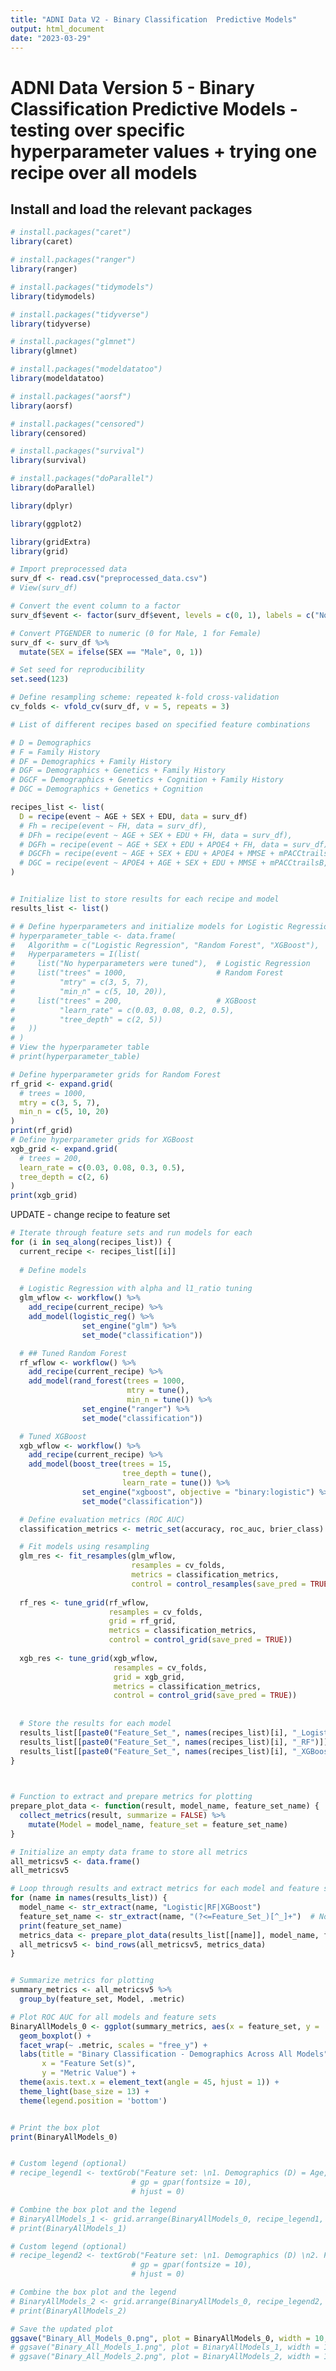 ```yaml
---
title: "ADNI Data V2 - Binary Classification  Predictive Models"
output: html_document
date: "2023-03-29"
---
```


# ADNI Data Version 5 - Binary Classification Predictive Models - testing over specific hyperparameter values + trying one recipe over all models

## Install and load the relevant packages

```r

# install.packages("caret")
library(caret)

# install.packages("ranger")
library(ranger)

# install.packages("tidymodels")
library(tidymodels)

# install.packages("tidyverse")
library(tidyverse)

# install.packages("glmnet")
library(glmnet)

# install.packages("modeldatatoo")
library(modeldatatoo)

# install.packages("aorsf")
library(aorsf)

# install.packages("censored")
library(censored)

# install.packages("survival")
library(survival)

# install.packages("doParallel")
library(doParallel)

library(dplyr)

library(ggplot2)

library(gridExtra)
library(grid)

```

```r

# Import preprocessed data 
surv_df <- read.csv("preprocessed_data.csv")
# View(surv_df)

# Convert the event column to a factor
surv_df$event <- factor(surv_df$event, levels = c(0, 1), labels = c("No AD", "AD"))

# Convert PTGENDER to numeric (0 for Male, 1 for Female)
surv_df <- surv_df %>%
  mutate(SEX = ifelse(SEX == "Male", 0, 1))

# Set seed for reproducibility
set.seed(123)

# Define resampling scheme: repeated k-fold cross-validation
cv_folds <- vfold_cv(surv_df, v = 5, repeats = 3)

# List of different recipes based on specified feature combinations

# D = Demographics 
# F = Family History
# DF = Demographics + Family History 
# DGF = Demographics + Genetics + Family History 
# DGCF = Demographics + Genetics + Cognition + Family History
# DGC = Demographics + Genetics + Cognition

recipes_list <- list(
  D = recipe(event ~ AGE + SEX + EDU, data = surv_df)
  # Fh = recipe(event ~ FH, data = surv_df),
  # DFh = recipe(event ~ AGE + SEX + EDU + FH, data = surv_df),
  # DGFh = recipe(event ~ AGE + SEX + EDU + APOE4 + FH, data = surv_df),
  # DGCFh = recipe(event ~ AGE + SEX + EDU + APOE4 + MMSE + mPACCtrailsB + FH, data = surv_df)
  # DGC = recipe(event ~ APOE4 + AGE + SEX + EDU + MMSE + mPACCtrailsB, data = surv_df)
)


# Initialize list to store results for each recipe and model
results_list <- list()

# # Define hyperparameters and initialize models for Logistic Regression, Random Forest, and XGBoost
# hyperparameter_table <- data.frame(
#   Algorithm = c("Logistic Regression", "Random Forest", "XGBoost"),
#   Hyperparameters = I(list(
#     list("No hyperparameters were tuned"),  # Logistic Regression
#     list("trees" = 1000,                    # Random Forest
#          "mtry" = c(3, 5, 7), 
#          "min_n" = c(5, 10, 20)), 
#     list("trees" = 200,                     # XGBoost
#          "learn_rate" = c(0.03, 0.08, 0.2, 0.5), 
#          "tree_depth" = c(2, 5))
#   ))
# )
# View the hyperparameter table
# print(hyperparameter_table)

# Define hyperparameter grids for Random Forest
rf_grid <- expand.grid(
  # trees = 1000,
  mtry = c(3, 5, 7),
  min_n = c(5, 10, 20)
)
print(rf_grid)
# Define hyperparameter grids for XGBoost
xgb_grid <- expand.grid(
  # trees = 200,
  learn_rate = c(0.03, 0.08, 0.3, 0.5),
  tree_depth = c(2, 6)
)
print(xgb_grid)
```

UPDATE - change recipe to feature set

```r

# Iterate through feature sets and run models for each
for (i in seq_along(recipes_list)) {
  current_recipe <- recipes_list[[i]]
  
  # Define models
  
  # Logistic Regression with alpha and l1_ratio tuning
  glm_wflow <- workflow() %>%
    add_recipe(current_recipe) %>%
    add_model(logistic_reg() %>%
                set_engine("glm") %>%
                set_mode("classification"))

  # ## Tuned Random Forest
  rf_wflow <- workflow() %>%
    add_recipe(current_recipe) %>%
    add_model(rand_forest(trees = 1000, 
                          mtry = tune(), 
                          min_n = tune()) %>%
                set_engine("ranger") %>%
                set_mode("classification"))

  # Tuned XGBoost
  xgb_wflow <- workflow() %>%
    add_recipe(current_recipe) %>%
    add_model(boost_tree(trees = 15, 
                         tree_depth = tune(), 
                         learn_rate = tune()) %>%
                set_engine("xgboost", objective = "binary:logistic") %>%
                set_mode("classification"))

  # Define evaluation metrics (ROC AUC)
  classification_metrics <- metric_set(accuracy, roc_auc, brier_class)

  # Fit models using resampling
  glm_res <- fit_resamples(glm_wflow, 
                           resamples = cv_folds, 
                           metrics = classification_metrics, 
                           control = control_resamples(save_pred = TRUE))
  
  rf_res <- tune_grid(rf_wflow, 
                      resamples = cv_folds, 
                      grid = rf_grid, 
                      metrics = classification_metrics, 
                      control = control_grid(save_pred = TRUE))
  
  xgb_res <- tune_grid(xgb_wflow, 
                       resamples = cv_folds, 
                       grid = xgb_grid, 
                       metrics = classification_metrics, 
                       control = control_grid(save_pred = TRUE))
  
  
  # Store the results for each model
  results_list[[paste0("Feature_Set_", names(recipes_list)[i], "_Logistic")]] <- glm_res
  results_list[[paste0("Feature_Set_", names(recipes_list)[i], "_RF")]] <- rf_res
  results_list[[paste0("Feature_Set_", names(recipes_list)[i], "_XGBoost")]] <- xgb_res
}


  
# Function to extract and prepare metrics for plotting
prepare_plot_data <- function(result, model_name, feature_set_name) {
  collect_metrics(result, summarize = FALSE) %>%
    mutate(Model = model_name, feature_set = feature_set_name)
}

# Initialize an empty data frame to store all metrics
all_metricsv5 <- data.frame()
all_metricsv5

# Loop through results and extract metrics for each model and feature set
for (name in names(results_list)) {
  model_name <- str_extract(name, "Logistic|RF|XGBoost")
  feature_set_name <- str_extract(name, "(?<=Feature_Set_)[^_]+")  # Now use the name directly as 'Feature_Set_D', 'Feature_Set_DF', etc.
  print(feature_set_name)
  metrics_data <- prepare_plot_data(results_list[[name]], model_name, feature_set_name)
  all_metricsv5 <- bind_rows(all_metricsv5, metrics_data)
}


# Summarize metrics for plotting
summary_metrics <- all_metricsv5 %>%
  group_by(feature_set, Model, .metric)

# Plot ROC AUC for all models and feature sets
BinaryAllModels_0 <- ggplot(summary_metrics, aes(x = feature_set, y = .estimate, fill = Model)) +
  geom_boxplot() +
  facet_wrap(~ .metric, scales = "free_y") +
  labs(title = "Binary Classification - Demographics Across All Models", 
       x = "Feature Set(s)", 
       y = "Metric Value") +
  theme(axis.text.x = element_text(angle = 45, hjust = 1)) + 
  theme_light(base_size = 13) + 
  theme(legend.position = 'bottom')


# Print the box plot
print(BinaryAllModels_0)


# Custom legend (optional)
# recipe_legend1 <- textGrob("Feature set: \n1. Demographics (D) = Age, Gender, Education \n2. Family History (Fh) = Mother or Father had Alzheimer's \n3. Genetics (G) = APOE4 \n4. Cognitive Tests (C) = MMSE, mPACCtrailsB \n", 
                           # gp = gpar(fontsize = 10), 
                           # hjust = 0)

# Combine the box plot and the legend
# BinaryAllModels_1 <- grid.arrange(BinaryAllModels_0, recipe_legend1, ncol = 1, heights = c(3, 1))
# print(BinaryAllModels_1)

# Custom legend (optional)
# recipe_legend2 <- textGrob("Feature set: \n1. Demographics (D) \n2. Family History (Fh) \n3. Demographics + Family History (DFh) \n4. Demographics + Genetics + Family History (DGFh) \n5. Demographics + Genetics + Cognition + Family History (DGCFh) \n6. Demographics + Genetics + Cognition (DGC) \n",
                           # gp = gpar(fontsize = 10),
                           # hjust = 0)

# Combine the box plot and the legend
# BinaryAllModels_2 <- grid.arrange(BinaryAllModels_0, recipe_legend2, ncol = 1, heights = c(3, 1))
# print(BinaryAllModels_2)

# Save the updated plot
ggsave("Binary_All_Models_0.png", plot = BinaryAllModels_0, width = 10, height = 10)
# ggsave("Binary_All_Models_1.png", plot = BinaryAllModels_1, width = 10, height = 10)
# ggsave("Binary_All_Models_2.png", plot = BinaryAllModels_2, width = 10, height = 10)


```
